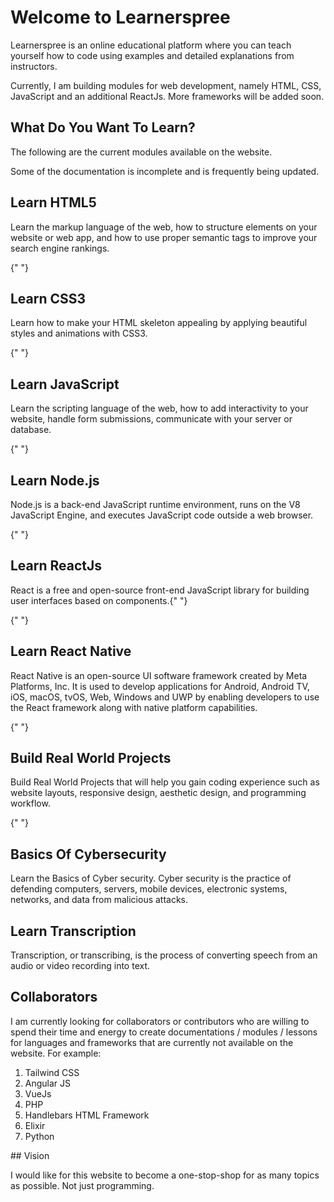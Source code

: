 
# Welcome to Learnerspree

Learnerspree is an online educational platform where you can teach yourself how to code using examples and detailed explanations from instructors.

Currently, I am building modules for web development, namely HTML, CSS, JavaScript and an additional ReactJs. More frameworks will be added soon.

## What Do You Want To Learn?

The following are the current modules available on the website.

<Callout type="warning">
  Some of the documentation is incomplete and is frequently being updated.
</Callout>

<div className="grid grid-cols-1 md:grid-cols-2 gap-8 mt-8">
  <Link
    href="/web-development/html/html"
    className="border border-[#222222] rounded-lg p-4 hover:opacity-75 hover:scale-105 transition-all duration-150" asChild
  >
    <h2 className="font-bold mb-2 text-2xl">Learn HTML5</h2>
    <p className="opacity-75 text-sm" style={{ lineHeight: 1.8 }}>
      Learn the markup language of the web, how to structure elements on your
      website or web app, and how to use proper semantic tags to improve your
      search engine rankings.
    </p>
  </Link>

{" "}
<Link
  href="/web-development/css/css"
  className="border border-[#222222] rounded-lg p-4 hover:opacity-75 hover:scale-105 transition-all duration-150" asChild
>
  <h2 className="font-bold mb-2 text-2xl">Learn CSS3</h2>
  <p className="opacity-75 text-sm" style={{ lineHeight: 1.8 }}>
    Learn how to make your HTML skeleton appealing by applying beautiful styles
    and animations with CSS3.
  </p>
</Link>

{" "}
<Link
  href="/web-development/javascript/javascript"
  className="border border-[#222222] rounded-lg p-4 hover:opacity-75 hover:scale-105 transition-all duration-150" asChild
>
  <h2 className="font-bold mb-2 text-2xl">Learn JavaScript</h2>
  <p className="opacity-75 text-sm" style={{ lineHeight: 1.8 }}>
    Learn the scripting language of the web, how to add interactivity to your
    website, handle form submissions, communicate with your server or database.
  </p>
</Link>

{" "}
<Link
  href="/web-development/nodejs/nodejs"
  className="border border-[#222222] rounded-lg p-4 hover:opacity-75 hover:scale-105 transition-all duration-150" asChild
>
  <h2 className="font-bold mb-2 text-2xl">Learn Node.js</h2>
  <p className="opacity-75 text-sm" style={{ lineHeight: 1.8 }}>
    Node.js is a back-end JavaScript runtime environment, runs on the V8
    JavaScript Engine, and executes JavaScript code outside a web browser.
  </p>
</Link>

{" "}
<Link
  href="/web-development/react/react"
  className="border border-[#222222] rounded-lg p-4 hover:opacity-75 hover:scale-105 transition-all duration-150" asChild
>
  <h2 className="font-bold mb-2 text-2xl">Learn ReactJs</h2>
  <p className="opacity-75 text-sm" style={{ lineHeight: 1.8 }}>
    React is a free and open-source front-end JavaScript library for building
    user interfaces based on components.{" "}
  </p>
</Link>

{" "}
<Link
  href="/react-native/react-native"
  className="border border-[#222222] rounded-lg p-4 hover:opacity-75 hover:scale-105 transition-all duration-150" asChild
>
  <h2 className="font-bold mb-2 text-2xl">Learn React Native</h2>
  <p className="opacity-75 text-sm" style={{ lineHeight: 1.8 }}>
    React Native is an open-source UI software framework created by Meta
    Platforms, Inc. It is used to develop applications for Android, Android TV,
    iOS, macOS, tvOS, Web, Windows and UWP by enabling developers to use the
    React framework along with native platform capabilities.
  </p>
</Link>

{" "}
<Link
  href="/projects/projects"
  className="border border-[#222222] rounded-lg p-4 hover:opacity-75 hover:scale-105 transition-all duration-150" asChild
>
  <h2 className="font-bold mb-2 text-2xl">Build Real World Projects</h2>
  <p className="opacity-75 text-sm" style={{ lineHeight: 1.8 }}>
    Build Real World Projects that will help you gain coding experience such as
    website layouts, responsive design, aesthetic design, and programming
    workflow.
  </p>
</Link>

{" "}
<Link
  href="/cybersecurity/introduction-to-cybersecurity/overview"
  className="border border-[#222222] rounded-lg p-4 hover:opacity-75 hover:scale-105 transition-all duration-150" asChild
>
  <h2 className="font-bold mb-2 text-2xl">Basics Of Cybersecurity</h2>
  <p className="opacity-75 text-sm" style={{ lineHeight: 1.8 }}>
    Learn the Basics of Cyber security. Cyber security is the practice of
    defending computers, servers, mobile devices, electronic systems, networks,
    and data from malicious attacks.
  </p>
</Link>

  <Link
    href="/transcription/transcription"
    className="border border-[#222222] rounded-lg p-4 hover:opacity-75 hover:scale-105 transition-all duration-150" asChild
  >
    <h2 className="font-bold mb-2 text-2xl">Learn Transcription</h2>
    <p className="opacity-75 text-sm" style={{ lineHeight: 1.8 }}>
      Transcription, or transcribing, is the process of converting speech from
      an audio or video recording into text.
    </p>
  </Link>
</div>

## Collaborators

I am currently looking for collaborators or contributors who are willing to spend their time and energy to create documentations / modules / lessons for languages and frameworks that are currently not available on the website. For example:

1. Tailwind CSS
2. Angular JS
3. VueJs
4. PHP
5. Handlebars HTML Framework
6. Elixir
7. Python

<Callout type="info">
## Vision

I would like for this website to become a one-stop-shop for as many topics as possible. Not just programming.

</Callout>
